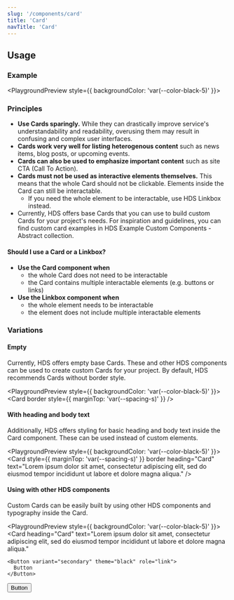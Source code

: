 ```yaml
---
slug: '/components/card'
title: 'Card'
navTitle: 'Card'
---
```




## Usage

### Example

<PlaygroundPreview style={{ backgroundColor: 'var(--color-black-5)' }}>
  <Card
    border
    heading="Card"
    text="Lorem ipsum dolor sit amet, consectetur adipiscing elit, sed do eiusmod tempor incididunt ut labore et dolore magna aliqua."
  />
</PlaygroundPreview>

### Principles

- **Use Cards sparingly.** While they can drastically improve service's understandability and readability, overusing them may result in confusing and complex user interfaces.
- **Cards work very well for listing heterogenous content** such as news items, blog posts, or upcoming events.
- **Cards can also be used to emphasize important content** such as site CTA (Call To Action).
- **Cards must not be used as interactive elements themselves.** This means that the whole Card should not be clickable. Elements inside the Card can still be interactable.
  - If you need the whole element to be interactable, use <InternalLink href="/components/linkbox">HDS Linkbox</InternalLink> instead.
- Currently, HDS offers base Cards that you can use to build custom Cards for your project's needs. For inspiration and guidelines, you can find custom card examples in <ExternalLink href="https://share.goabstract.com/e6aa2ebd-1a49-4cb1-90ef-a44a6486c28b">HDS Example Custom Components - Abstract collection</ExternalLink>.

#### Should I use a Card or a Linkbox?

- **Use the Card component when**
  - the whole Card does not need to be interactable
  - the Card contains multiple interactable elements (e.g. buttons or links)
- **Use the <InternalLink href="/components/linkbox">Linkbox component</InternalLink> when**
  - the whole element needs to be interactable
  - the element does not include multiple interactable elements

### Variations

#### Empty

Currently, HDS offers empty base Cards. These and other HDS components can be used to create custom Cards for your project. By default, HDS recommends Cards without border style.

<PlaygroundPreview style={{ backgroundColor: 'var(--color-black-5)' }}>
  <Card />
  <Card border style={{ marginTop: 'var(--spacing-s)' }} />
</PlaygroundPreview>

#### With heading and body text

Additionally, HDS offers styling for basic heading and body text inside the Card component. These can be used instead of custom elements.

<PlaygroundPreview style={{ backgroundColor: 'var(--color-black-5)' }}>
  <Card
    heading="Card"
    text="Lorem ipsum dolor sit amet, consectetur adipiscing elit, sed do eiusmod tempor incididunt ut labore et dolore magna aliqua."
  />
  <Card
    style={{ marginTop: 'var(--spacing-s)' }}
    border
    heading="Card"
    text="Lorem ipsum dolor sit amet, consectetur adipiscing elit, sed do eiusmod tempor incididunt ut labore et dolore magna aliqua."
  />
</PlaygroundPreview>

#### Using with other HDS components

Custom Cards can be easily built by using other HDS components and typography inside the Card.

<PlaygroundPreview style={{ backgroundColor: 'var(--color-black-5)' }}>
  <Card
    heading="Card"
    text="Lorem ipsum dolor sit amet, consectetur adipiscing elit, sed do eiusmod tempor incididunt ut labore et dolore magna aliqua."
  >
    <Button variant="secondary" theme="black" role="link">
      Button
    </Button>
  </Card>
  <Card
    style={{ marginTop: 'var(--spacing-s)' }}
    border
    heading="Card"
    text="Lorem ipsum dolor sit amet, consectetur adipiscing elit, sed do eiusmod tempor incididunt ut labore et dolore magna aliqua."
  >
    <Button variant="secondary" theme="black" role="link">
      Button
    </Button>
  </Card>
</PlaygroundPreview>
